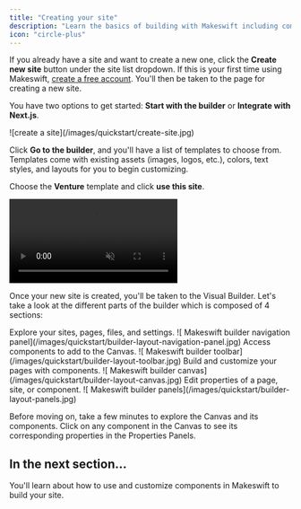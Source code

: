 ```yaml
---
title: "Creating your site"
description: "Learn the basics of building with Makeswift including components, theming, responsive design, and publishing."
icon: "circle-plus"
---
```


If you already have a site and want to create a new one, click the **Create new site** button under the site list dropdown. If this is your first time using Makeswift, [create a free account](https://app.makeswift.com/signup). You'll then be taken to the page for creating a new site.

You have two options to get started: **Start with the builder** or **Integrate with Next.js**.

<Frame>![create a site](/images/quickstart/create-site.jpg)</Frame>

Click **Go to the builder**, and you'll have a list of templates to choose from. Templates come with existing assets (images, logos, etc.), colors, text styles, and layouts for you to begin customizing.

Choose the **Venture** template and click **use this site**.

<Frame>
  <video
    autoPlay
    muted
    loop
    playsInline
    title="Create new site from template"
    className="w-full aspect-video"
    src="/images/quickstart/create-site-from-template.mp4"
  ></video>
</Frame>

Once your new site is created, you'll be taken to the Visual Builder. Let's take a look at the different parts of the builder which is composed of 4 sections:

<Tabs>
  <Tab title="Navigation Panel">
    Explore your sites, pages, files, and settings.
    <Frame>
    ![ Makeswift builder navigation panel](/images/quickstart/builder-layout-navigation-panel.jpg)
    </Frame>
  </Tab>

<Tab title="Component Toolbar">
  Access components to add to the Canvas.
  <Frame>
    ![ Makeswift builder toolbar](/images/quickstart/builder-layout-toolbar.jpg)
  </Frame>
</Tab>

<Tab title="Canvas">
  Build and customize your pages with components.
  <Frame>
    ![ Makeswift builder canvas](/images/quickstart/builder-layout-canvas.jpg)
  </Frame>
</Tab>

  <Tab title="Properties Panels">
    Edit properties of a page, site, or component.
    <Frame>
      ![ Makeswift builder panels](/images/quickstart/builder-layout-panels.jpg)
    </Frame>
  </Tab>
</Tabs>

Before moving on, take a few minutes to explore the Canvas and its components. Click on any component in the Canvas to see its corresponding properties in the Properties Panels.

## In the next section...

You'll learn about how to use and customize components in Makeswift to build your site.

